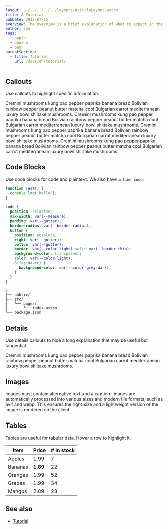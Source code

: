 ```yaml
---
layout: ../../../../../layouts/ArticleLayout.astro
title: A Tutorial
pubDate: 2022-07-15
overview: The overview is a brief explanation of what to expect in the article. By storing it in the frontmatter we can access it for previews in search.
author: Jon
tags:
  - apple
  - banana
  - pear
parentSection:
  - title: Tutorial
    url: /docs/en/tutorial/
---
```



## Callouts

Use callouts to highlight specific information.

<Callout calloutClass="callout | note" type="Note">
  Cremini mushrooms kung pao pepper paprika banana bread Bolivian rainbow pepper
  peanut butter matcha cool Bulgarian carrot mediterranean luxury bowl shiitake
  mushrooms.
</Callout>

<Callout calloutClass="callout | important" type="Important">
  Cremini mushrooms kung pao pepper paprika banana bread Bolivian rainbow pepper
  peanut butter matcha cool Bulgarian carrot mediterranean luxury bowl shiitake
  mushrooms.
</Callout>

<Callout calloutClass="callout | warning" type="Warning">
  Cremini mushrooms kung pao pepper paprika banana bread Bolivian rainbow pepper
  peanut butter matcha cool Bulgarian carrot mediterranean luxury bowl shiitake
  mushrooms.
</Callout>

<Callout calloutClass="callout | new" type="New">
  Cremini mushrooms kung pao pepper paprika banana bread Bolivian rainbow pepper
  peanut butter matcha cool Bulgarian carrot mediterranean luxury bowl shiitake
  mushrooms.
</Callout>

## Code Blocks

Use code blocks for code and plaintext. We also have `inline code`.

```javascript
function Test() {
  console.log('hello');
}
```

```scss
code {
  position: relative;
  max-width: var(--measure);
  padding: var(--gutter);
  border-radius: var(--border-radius);
  button {
    position: absolute;
    right: var(--gutter);
    bottom: var(--gutter);
    border: var(--color-light) solid var(--border-thin);
    background-color: transparent;
    color: var(--color-light);
    &:is(:hover) {
      background-color: var(--color-grey-dark);
    }
  }
}
```

```
/
├── public/
├── src/
│   └── pages/
│       └── index.astro
└── package.json
```

## Details

Use details callouts to hide a long explanation that may be useful but tangential.

<ReadMore summary="Read more">
  Cremini mushrooms kung pao pepper paprika banana bread Bolivian rainbow pepper
  peanut butter matcha cool Bulgarian carrot mediterranean luxury bowl shiitake
  mushrooms.
</ReadMore>

## Images

Images must contain alternative text and a caption. Images are automatically processed into various sizes and modern file formats, such as avif and webp. This ensures the right size and a lightweight version of the image is rendered on the client.

<Picture
  src={vegetableInfograph}
  alt="An infograph about food waste"
  caption="This is the caption of the image"
/>

## Tables

Tables are useful for tabular data. Hover a row to highlight it.

| Item    | Price    | # In stock |
| ------- | -------- | ---------- |
| Apples  | 1.99     | 7          |
| Bananas | **1.89** | 22         |
| Oranges | 1.99     | 52         |
| Grapes  | 1.99     | 34         |
| Mangos  | 2.89     | 23         |

## See also

- [Tutorial](/docs/en/tutorial/)
